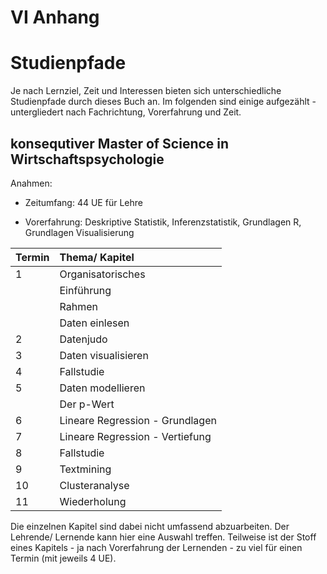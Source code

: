 # VI Anhang {-}


# Studienpfade
Je nach Lernziel, Zeit und Interessen bieten sich unterschiedliche Studienpfade durch dieses Buch an. Im folgenden sind einige aufgezählt - untergliedert nach Fachrichtung, Vorerfahrung und Zeit.


## konsequtiver Master of Science in Wirtschaftspsychologie

Anahmen: 

- Zeitumfang: 44 UE für Lehre

- Vorerfahrung: Deskriptive Statistik, Inferenzstatistik, Grundlagen R, Grundlagen Visualisierung


Termin    Thema/ Kapitel                      
-------   --------------------------------------                              
1         Organisatorisches
          Einführung
          Rahmen
          Daten einlesen
2         Datenjudo
3         Daten visualisieren
4         Fallstudie
5         Daten modellieren     
          Der p-Wert
6         Lineare Regression - Grundlagen
7         Lineare Regression - Vertiefung
8         Fallstudie
9         Textmining
10        Clusteranalyse
11        Wiederholung

          
Die einzelnen Kapitel sind dabei nicht umfassend abzuarbeiten. Der Lehrende/ Lernende kann hier eine Auswahl treffen. Teilweise ist der Stoff eines Kapitels - ja nach Vorerfahrung der Lernenden - zu viel für einen Termin (mit jeweils 4 UE).

